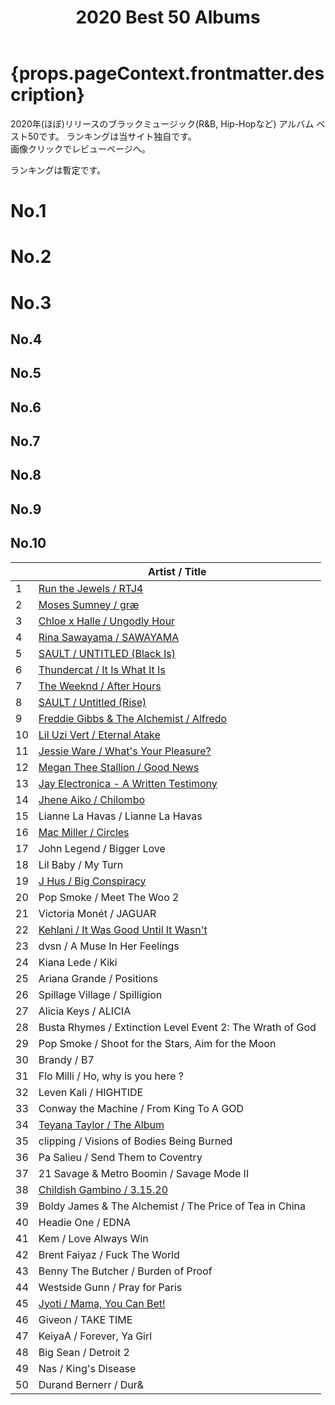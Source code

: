 ﻿---
title: 2020 Best 50 Albums
tabs: ['2020', '2019', '2018', '2017', '2016']
description: 2020 Black Music Best 50 Albums by planet.ky
keywords: '2020, album best 50, CD best 50, black music, Hip-Hop, Rap, Soul, R&B'
---


<h1> {props.pageContext.frontmatter.description} </h1>

<PageDescription>
  2020年(ほぼ)リリースのブラックミュージック(R&B, Hip-Hopなど) アルバム ベスト50です。
  ランキングは当サイト独自です。
  <br/>画像クリックでレビューページへ。
</PageDescription>
<p>ランキングは暫定です。</p>

<Row>
<Column colMd={2} colLg={3} noGutterMdLeft>
  <h1>No.1</h1>
  <Review1 />
 </Column>
<Column colMd={2} colLg={3} noGutterMdLeft>
  <h1>No.2</h1>
  <Review2 /> 
</Column>
<Column colMd={2} colLg={3} noGutterMdLeft>
  <h1>No.3</h1>
  <Review3 /> 
</Column>
</Row>

<Row>
<Column colMd={2} colLg={3} noGutterMdLeft>
  <h2>No.4</h2>
  <Review4 />
 </Column>
<Column colMd={2} colLg={3} noGutterMdLeft>
  <h2>No.5</h2>
  <Review5 /> 
</Column>
<Column colMd={2} colLg={3} noGutterMdLeft>
  <h2>No.6</h2>
  <Review6 /> 
</Column>
</Row>

<Row>
<Column colMd={2} colLg={2} noGutterMdLeft>
  <h2>No.7</h2>
  <Review7 />
 </Column>
<Column colMd={2} colLg={2} noGutterMdLeft>
  <h2>No.8</h2>
  <Review8 /> 
</Column>
<Column colMd={2} colLg={2} noGutterMdLeft>
  <h2>No.9</h2>
  <Review9 /> 
</Column>
<Column colMd={2} colLg={2} noGutterMdLeft>
  <h2>No.10</h2>
  <Review10 /> 
</Column>
</Row>

|		 |		Artist / Title				                                             |
| -- | --------------------------------------------------------------------- | 
|	1	 | [Run the Jewels / RTJ4](/review/runthejewels4L/)	                     |
|	2	 | [Moses Sumney / græ](/review/mosessumney2L/)	                         |
|	3	 | [Chloe x Halle / Ungodly Hour](/review/chloexhalle1L/)	               |
|	4	 | [Rina Sawayama / SAWAYAMA](/review/rinasawayama1L/)	                 |
|	5	 | [SAULT / UNTITLED (Black Is)](/review/sault2L/)	                     |
|	6	 | [Thundercat / It Is What It Is](/review/thundercat2L/)	               |
|	7  | [The Weeknd / After Hours](/review/weeknd6L/)	                       |
|	8	 | [SAULT / Untitled (Rise)](/review/sault1L/)	                         |
|	9  | [Freddie Gibbs & The Alchemist / Alfredo](/review/fgibbsalchemist1L/) |
|	10 | [Lil Uzi Vert / Eternal Atake](/review/liluzivert2L/)	               |
|	11 | [Jessie Ware / What's Your Pleasure?](/review/jessieware4L/)	         |
|	12 | [Megan Thee Stallion / Good News](/review/megantheestallion1L/)	     |
|	13 | [Jay Electronica - A Written Testimony](/review/jayelectronica1L/)	   |
|	14 | [Jhene Aiko / Chilombo](/review/jheneaiko1L/)	                       |
|	15 | Lianne La Havas / Lianne La Havas	                                   |
|	16 | [Mac Miller / Circles](/review/macmiller3L/)	                         |
|	17 | John Legend / Bigger Love                                             |
|	18 | Lil Baby / My Turn                    	                               |
|	19 | [J Hus / Big Conspiracy](/review/jhus2L/)	                           |
|	20 | Pop Smoke / Meet The Woo 2				                                     |
|	21 | Victoria Monét / JAGUAR				                                       |
|	22 | [Kehlani / It Was Good Until It Wasn't](/review/kehlani3L/)	         |
|	23 | dvsn / A Muse In Her Feelings				                                 |
|	24 | Kiana Lede / Kiki				                                             |
|	25 | Ariana Grande / Positions				                                     |
|	26 | Spillage Village / Spilligion				                                 |
|	27 | Alicia Keys / ALICIA				                                           |
|	28 | Busta Rhymes / Extinction Level Event 2: The Wrath of God	           |
|	29 | Pop Smoke / Shoot for the Stars, Aim for the Moon				             |
|	30 | Brandy / B7				                                                   | 
|	31 | Flo Milli / Ho, why is you here ?				                             |
|	32 | Leven Kali / HIGHTIDE				                                         |
|	33 | Conway the Machine / From King To A GOD				                       |
|	34 | [Teyana Taylor / The Album](/review/teyanataylor3L/)	                 |
|	35 | clipping / Visions of Bodies Being Burned				                     |
|	36 | Pa Salieu / Send Them to Coventry				                             |
|	37 | 21 Savage & Metro Boomin / Savage Mode II				                     |
|	38 | [Childish Gambino / 3.15.20](/review/childishgambino2L/)	             |
|	39 | Boldy James & The Alchemist / The Price of Tea in China		           |
|	40 | Headie One / EDNA				                                             |
|	41 | Kem / Love Always Win				                                         |
|	42 | Brent Faiyaz / Fuck The World				                                 |
|	43 | Benny The Butcher / Burden of Proof				                           |
|	44 | Westside Gunn / Pray for Paris				                                 |
|	45 | [Jyoti / Mama, You Can Bet!](/review/georgiaannemuldrow2L/)           | 
|	46 | Giveon / TAKE TIME				                                             |
|	47 | KeiyaA / Forever, Ya Girl				                                     |
|	48 | Big Sean / Detroit 2				                                           |
|	49 | Nas / King's Disease				                                           |
|	50 | Durand Bernerr / Dur&				                                         |
 